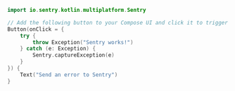 ```kotlin
import io.sentry.kotlin.multiplatform.Sentry

// Add the following button to your Compose UI and click it to trigger an error
Button(onClick = {
    try {
        throw Exception("Sentry works!")
    } catch (e: Exception) {
        Sentry.captureException(e)
    }
}) {
    Text("Send an error to Sentry")
}
```
